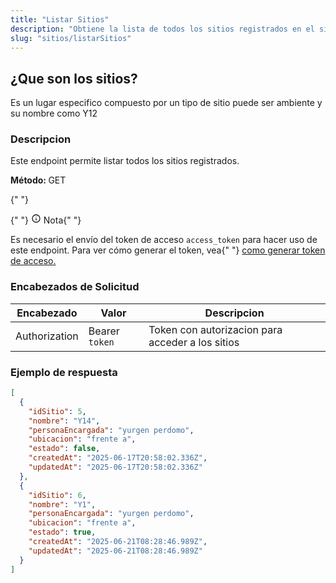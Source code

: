 ```yaml
---
title: "Listar Sitios"
description: "Obtiene la lista de todos los sitios registrados en el sistema."
slug: "sitios/listarSitios"
---
```



<h2>¿Que son los sitios?</h2>

Es un lugar especifico compuesto por un tipo de sitio puede ser ambiente y su nombre como Y12

<h3>Descripcion</h3>

Este endpoint permite listar todos los sitios registrados.

<p>
  <strong>Método: </strong>
  <span class="sl-badge success small astro-avdet4wd">GET</span>
</p>

<Tabs>
  <TabItem label="Endpoint">
    <ApiEndpoint url={`${API_BASE_URL}/sitios`} />
  </TabItem>
</Tabs>

<aside aria-label="Nota" class="starlight-aside starlight-aside--note">
  {" "}
  <p class="starlight-aside__title" aria-hidden="true">
    {" "}
    <svg
      aria-hidden="true"
      class="starlight-aside__icon astro-c6vsoqas"
      width="16"
      height="16"
      viewBox="0 0 24 24"
      fill="currentColor"
      style="--sl-icon-size: 1em;"
    >
      <path d="M12 11a1 1 0 0 0-1 1v4a1 1 0 0 0 2 0v-4a1 1 0 0 0-1-1Zm.38-3.92a1 1 0 0 0-.76 0 1 1 0 0 0-.33.21 1.15 1.15 0 0 0-.21.33 1 1 0 0 0 .21 1.09c.097.088.209.16.33.21A1 1 0 0 0 13 8a1.05 1.05 0 0 0-.29-.71 1 1 0 0 0-.33-.21ZM12 2a10 10 0 1 0 0 20 10 10 0 0 0 0-20Zm0 18a8 8 0 1 1 0-16.001A8 8 0 0 1 12 20Z"></path>
    </svg>
    Nota{" "}
  </p>
  Es necesario el envío del token de acceso <code>access_token</code> para hacer
  uso de este endpoint. Para ver cómo generar el token, vea{" "}
  <a href="/usuarios/login">como generar token de acceso.</a>
</aside>

<h3>Encabezados de Solicitud</h3>

| Encabezado    | Valor          | Descripcion                                      |
| ------------- | -------------- | ------------------------------------------------ |
| Authorization | Bearer `token` | Token con autorizacion para acceder a los sitios |

<h3>Ejemplo de respuesta</h3>

<Tabs>
  <TabItem label="Status 200">

```json
[
  {
    "idSitio": 5,
    "nombre": "Y14",
    "personaEncargada": "yurgen perdomo",
    "ubicacion": "frente a",
    "estado": false,
    "createdAt": "2025-06-17T20:58:02.336Z",
    "updatedAt": "2025-06-17T20:58:02.336Z"
  },
  {
    "idSitio": 6,
    "nombre": "Y1",
    "personaEncargada": "yurgen perdomo",
    "ubicacion": "frente a",
    "estado": true,
    "createdAt": "2025-06-21T08:28:46.989Z",
    "updatedAt": "2025-06-21T08:28:46.989Z"
  }
]
```

  </TabItem>
</Tabs>

